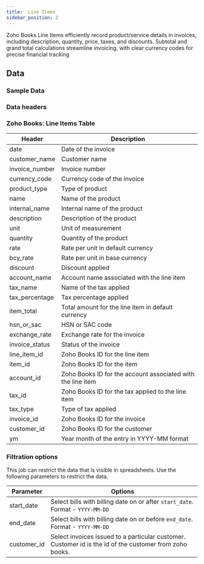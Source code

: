 ```yaml
---
title:  Line Items
sidebar_position: 2
---
```




Zoho Books Line Items efficiently record product/service details in invoices, including description, quantity, price, taxes, and discounts. Subtotal and grand total calculations streamline invoicing, with clear currency codes for precise financial tracking

<AddJob
  template="gsheet_zoho_books_db_get_line_items"
/>


## Data

### Sample Data

<Gsheet
  src="https://docs.google.com/spreadsheets/d/1-gX-uq5YrTW-6gQJYM-mNXitEOfJLTiQCvPtV8CR1Yc/edit#gid=1665945954"
/>


### Data headers

### Zoho Books: Line Items Table

| Header           | Description                                      |
|------------------|--------------------------------------------------|
| date             | Date of the invoice                              |
| customer_name    | Customer name                                    |
| invoice_number   | Invoice number                                   |
| currency_code    | Currency code of the invoice                     |
| product_type     | Type of product                                  |
| name             | Name of the product                              |
| internal_name    | Internal name of the product                     |
| description      | Description of the product                       |
| unit             | Unit of measurement                              |
| quantity         | Quantity of the product                          |
| rate             | Rate per unit in default currency                |
| bcy_rate         | Rate per unit in base currency                   |
| discount         | Discount applied                                |
| account_name     | Account name associated with the line item        |
| tax_name         | Name of the tax applied                          |
| tax_percentage   | Tax percentage applied                           |
| item_total       | Total amount for the line item in default currency|
| hsn_or_sac       | HSN or SAC code                                  |
| exchange_rate    | Exchange rate for the invoice                    |
| invoice_status   | Status of the invoice                            |
| line_item_id     | Zoho Books ID for the line item                  |
| item_id          | Zoho Books ID for the item                       |
| account_id       | Zoho Books ID for the account associated with the line item|
| tax_id           | Zoho Books ID for the tax applied to the line item|
| tax_type         | Type of tax applied                              |
| invoice_id       | Zoho Books ID for the invoice                    |
| customer_id      | Zoho Books ID for the customer                   |
| ym               | Year month of the entry in YYYY-MM format        |

        

### Filtration options

This job can restrict the data that is visible in spreadsheets. Use the following parameters to restrict the data.

| Parameter | Options |
|----|----|
| start_date | Select bills with billing date on or after `start_date`. Format - `YYYY-MM-DD` |
| end_date | Select bills with billing date on or before `end_date`. Format - `YYYY-MM-DD` |
| customer_id | Select invoices issued to a particular customer. Customer id is the id of the customer from zoho books.  |


<!---
## Others

### Similar jobs

Similar sort of data can be achieved by using get accounting transaction job and filtering it by invoice type. 

### Reports that use this job

Here are some of the report templates that use this job: 
-->
